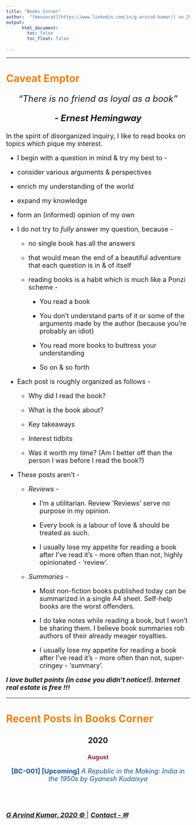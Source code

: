 ```yaml
---
title: "Books Corner"
author:  "[Housecat](https://www.linkedin.com/in/g-arvind-kumar/) on 25 August 2020"
output: 
      html_document:
        toc: false
        toc_float: false
    
---
```

  
----
  
# <font color="ED820E"> **Caveat Emptor** </font>

<font size=5> 

<center>

_"There is no friend as loyal as a book"_ 

*__- Ernest Hemingway__*

</center>

</font>

<font size=4.5> 

In the spirit of disorganized inquiry, I like to read books on topics which pique my interest.

  - I begin with a question in mind & try my best to - 

  - consider various arguments & perspectives

  - enrich my understanding of the world

  - expand my knowledge

  - form an (informed) opinion of my own

- I do not try to *fully* answer my question, because  - 

  - no single book has all the answers 

  - that would mean the end of a beautiful adventure that each question is in & of itself
  
  - reading books is a habit which is much like a Ponzi scheme - 
    
    - You read a book
    
    - You don't understand parts of it or some of the arguments made by the author (because you're probably an idiot)
    
    - You read more books to buttress your understanding
    
    - So on & so forth

- Each post is roughly organized as follows - 

  - Why did I read the book?

  - What is the book about?

  - Key takeaways

  - Interest tidbits

  - Was it worth my time? (Am I better off than the person I was before I read the book?)
  
- These posts aren't - 

  - *Reviews -* 
  
    - I'm a utilitarian. Review 'Reviews' serve no purpose in my opinion. 
    
    - Every book is a labour of love & should be treated as such.
    
    - I usually lose my appetite for reading a book after I've read it's - more often than not, highly opinionated - 'review'.
  
  - *Summaries -* 
  
    - Most non-fiction books published today can be summarized in a single A4 sheet. Self-help books are the worst offenders.
    
    - I do take notes while reading a book, but I won't be sharing them. I believe book summaries rob authors of their already meager royalties.
    
    - I usually lose my appetite for reading a book after I've read it's - more often than not, super-cringey - 'summary'.

***I love bullet points (in case you didn't notice!). Internet real estate is free !!!***

</font>

----

# <font color="ED820E"> **Recent Posts in Books Corner** </font>

<center>

## 2020

### <font color="8F223A"> August </font>

<font size=4> 

<font color="#0F5499">

__[BC-001] [Upcoming]__ _A Republic in the Making: India in the 1950s by Gyanesh Kudaisya_

</font>

</center>

<br>
<br>

[***G Arvind Kumar, 2020 © ***](https://www.linkedin.com/in/g-arvind-kumar/) |  [***Contact - ✉***](mailto:itikilimitikily@gmail.com)

</font>